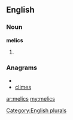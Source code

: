 ==English==

===Noun===
'''melics'''

# {{plural of|[[melic]]}}

===Anagrams===
* {{alphagram|ceilms}}
* [[climes#English|climes]]

[[Category:English plurals]]

[[ar:melics]]
[[my:melics]]